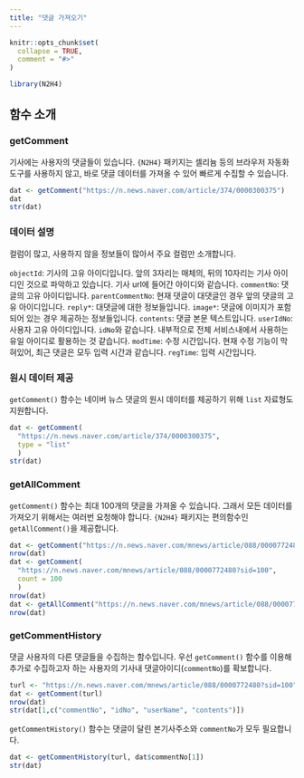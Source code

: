 ```yaml
---
title: "댓글 가져오기"
---
```


```r
knitr::opts_chunk$set(
  collapse = TRUE,
  comment = "#>"
)
```

```r
library(N2H4)
```

## 함수 소개

### getComment

기사에는 사용자의 댓글들이 있습니다.
`{N2H4}` 패키지는 셀리늄 등의 브라우저 자동화 도구를 사용하지 않고,
바로 댓글 데이터를 가져올 수 있어 빠르게 수집할 수 있습니다.

```r
dat <- getComment("https://n.news.naver.com/article/374/0000300375")
dat
str(dat)
```
### 데이터 설명

컬럼이 많고, 사용하지 않을 정보들이 많아서 주요 컬럼만 소개합니다.

`objectId`: 기사의 고유 아이디입니다. 앞의 3자리는 매체의, 뒤의 10자리는 기사 아이디인 것으로 파악하고 있습니다.
기사 url에 들어간 아이디와 같습니다.
`commentNo`: 댓글의 고유 아이디입니다.
`parentCommentNo`: 현재 댓글이 대댓글인 경우 앞의 댓글의 고유 아이디입니다.
`reply*`: 대댓글에 대한 정보들입니다.
`image*`: 댓글에 이미지가 포함되어 있는 경우 제공하는 정보들입니다.
`contents`: 댓글 본문 텍스트입니다.
`userIdNo`: 사용자 고유 아이디입니다. `idNo`와 같습니다. 내부적으로 전체 서비스내에서 사용하는 유일 아이디로 활용하는 것 같습니다.
`modTime`: 수정 시간입니다. 현재 수정 기능이 막혀있어, 최근 댓글은 모두 입력 시간과 같습니다.
`regTime`: 입력 시간입니다.

### 원시 데이터 제공

`getComment()` 함수는 네이버 뉴스 댓글의 원시 데이터를 제공하기 위해 `list` 자료형도 지원합니다.

```r
dat <- getComment(
  "https://n.news.naver.com/article/374/0000300375", 
  type = "list"
  )
str(dat)
```

### getAllComment

`getComment()` 함수는 최대 100개의 댓글을 가져올 수 있습니다.
그래서 모든 데이터를 가져오기 위해서는 여러번 요청해야 합니다.
`{N2H4}` 패키지는 편의함수인 `getAllComment()`을 제공합니다.

```r
dat <- getComment("https://n.news.naver.com/mnews/article/088/0000772480?sid=100")
nrow(dat)
dat <- getComment(
  "https://n.news.naver.com/mnews/article/088/0000772480?sid=100",
  count = 100
  )
nrow(dat)
dat <- getAllComment("https://n.news.naver.com/mnews/article/088/0000772480?sid=100")
nrow(dat)
```

### getCommentHistory

댓글 사용자의 다른 댓글들을 수집하는 함수입니다.
우선 `getComment()` 함수를 이용해 추가로 수집하고자 하는 사용자의 기사내 댓글아이디(`commentNo`)를 확보합니다.

```r
turl <- "https://n.news.naver.com/mnews/article/088/0000772480?sid=100"
dat <- getComment(turl)
nrow(dat)
str(dat[1,c("commentNo", "idNo", "userName", "contents")])
```
`getCommentHistory()` 함수는 댓글이 달린 본기사주소와 `commentNo`가 모두 필요합니다.

```r
dat <- getCommentHistory(turl, dat$commentNo[1])
str(dat)
```

